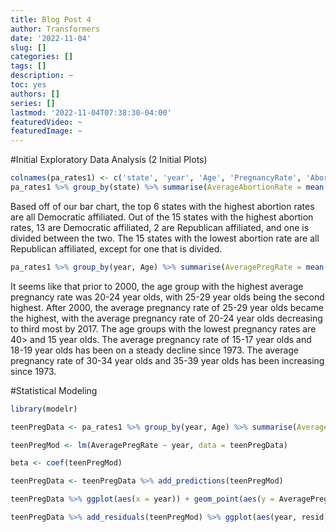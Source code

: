 ```yaml
---
title: Blog Post 4
author: Transformers
date: '2022-11-04'
slug: []
categories: []
tags: []
description: ~
toc: yes
authors: []
series: []
lastmod: '2022-11-04T07:38:30-04:00'
featuredVideo: ~
featuredImage: ~
---
```


#Initial Exploratory Data Analysis (2 Initial Plots)

```r
colnames(pa_rates1) <- c('state', 'year', 'Age', 'PregnancyRate', 'AbortionRate', 'BirthRate', 'AbortionRatio', 'Pregnancies', 'Abortions', 'Births', 'Miscarriages', 'Population')
pa_rates1 %>% group_by(state) %>% summarise(AverageAbortionRate = mean(AbortionRate, na.rm=TRUE)) %>% inner_join(state_aff) %>% ggplot() + stat_summary(aes(x = reorder(state, AverageAbortionRate), y = AverageAbortionRate, fill = as.factor(Affiliation)), geom = "bar") + coord_flip() + scale_fill_viridis_d(option = "cividis") + labs(title = 'Average Abortion Rate by State Affiliation', x = 'State\n', y = '\nAverage Abortion Rate', fill = "Affliation") + ggthemes::theme_economist() +theme(axis.text.y = element_text(size = 7), axis.title = element_text(size = 10),legend.position = 'right', legend.text = element_text(size = 8))
```
Based off of our bar chart, the top 6 states with the highest abortion rates are all Democratic affiliated. Out of the 15 states with the highest abortion rates, 13 are Democratic affiliated, 2 are Republican affiliated, and one is divided between the two. The 15 states with the lowest abortion rate are all Republican affiliated, except for one that is divided.

```r
pa_rates1 %>% group_by(year, Age) %>% summarise(AveragePregRate = mean(PregnancyRate, na.rm = TRUE)) %>% ungroup() %>% ggplot(aes(x = year, y = AveragePregRate, color = as.factor(Age))) + geom_line() + labs(title = 'Average Pregnancy Rate by Age Group from 1973 to 2017', x = 'Year', y = 'Average Pregnancy Rate', color = "Age Group") + ggthemes::theme_economist() +theme(legend.position = 'right', legend.text = element_text(size = 8)) + scale_color_viridis_d(option = "turbo")
```
It seems like that prior to 2000, the age group with the highest average pregnancy rate was 20-24 year olds, with 25-29 year olds being the second highest. After 2000, the average pregnancy rate of 25-29 year olds became the highest, with the average pregnancy rate of 20-24 year olds decreasing to third most by 2017. The age groups with the lowest pregnancy rates are 40> and 15 year olds. The average pregnancy rate of 15-17 year olds and 18-19 year olds has been on a steady decline since 1973. The average pregnancy rate of 30-34 year olds and 35-39 year olds has been increasing since 1973.

#Statistical Modeling 
```r
library(modelr)

teenPregData <- pa_rates1 %>% group_by(year, Age) %>% summarise(AveragePregRate = mean(`PregnancyRate`, na.rm = TRUE)) %>% filter(Age %in% c("<15", "15-17", "18-19")) 

teenPregMod <- lm(AveragePregRate ~ year, data = teenPregData)

beta <- coef(teenPregMod)

teenPregData <- teenPregData %>% add_predictions(teenPregMod)

teenPregData %>% ggplot(aes(x = year)) + geom_point(aes(y = AveragePregRate, color = as.factor(Age))) + geom_line(aes(y = pred), data = teenPregData, color = "red", size = 1) + labs(title = 'Average Pregnancy Rate of Teenagers from 1973 to 2017', x = '\nYear', y = 'Average Pregnancy Rate\n', color = "Age Group") + ggthemes::theme_economist() +theme(legend.position = 'right', legend.text = element_text(size = 8)) + scale_color_viridis_d(option = "plasma")
```

```r
teenPregData %>% add_residuals(teenPregMod) %>% ggplot(aes(year, resid)) + geom_ref_line(h=0) + geom_point(aes(color = as.factor(Age))) + labs(title = 'Residuals for Teen Pregnancy Model', x = '\nYear', y = 'Residual\n', color = "Age Group") + ggthemes::theme_economist() +theme(legend.position = 'right', legend.text = element_text(size = 8)) + scale_color_viridis_d(option = "plasma")
```
